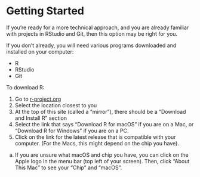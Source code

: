 # Getting Started {.sec-rstudio}

If you're ready for a more technical approach, and you are already familiar with projects in RStudio and Git, then this option may be right for you.

If you don't already, you will need various programs downloaded and installed on your computer:

* R
* RStudio
* Git

To download R:

1. Go to [r-project.org](https://cran.r-project.org/mirrors.html)
2. Select the location closest to you
3. At the top of this site (called a "mirror"), there should be a "Download and Install R" section
4. Select the link that says "Download R for macOS" if you are on a Mac, or "Download R for Windows" if you are on a PC.
5. Click on the link for the latest release that is compatible with your computer. (For the Macs, this might depend on the chip you have). 
  a. If you are unsure what macOS and chip you have, you can click on the Apple logo in the menu bar (top left of your screen). Then, click "About This Mac" to see your "Chip" and "macOS".

